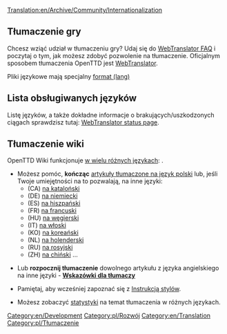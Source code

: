 [[Translation:en/Archive/Community/Internationalization]]


==Tłumaczenie gry==

Chcesz wziąć udział w tłumaczeniu gry?  Udaj się do [http://translator.openttd.org/en/faq WebTranslator FAQ] i poczytaj o tym, jak możesz zdobyć pozwolenie na tłumaczenie. Oficjalnym sposobem tłumaczenia OpenTTD jest [[pl/Archive/Development/WebTranslator3|WebTranslator]].

Pliki językowe mają specjalny [[pl/Archive/Source/Format plików lang|format (lang)]]

==Lista obsługiwanych języków==

Listę języków, a także dokładne informacje o brakujących/uszkodzonych ciągach sprawdzisz tutaj:
[https://translator.openttd.org/project/openttd-trunk WebTranslator status page].

==Tłumaczenie wiki==
OpenTTD Wiki funkcjonuje [[:Category:en/Articles in other languages|w wielu różnych językach]]: 
.



*Możesz pomóc, '''kończąc''' [[:Category:pl/Tłumaczone na język polski|artykuły tłumaczone na język polski]] lub, jeśli Twoje umiejętności na to pozwalają, na inne języki:
**(CA) [[:Category:ca/Articles traduint-se al català|na kataloński]]
**(DE) [[:Category:de/Artikel, welche in die deutsche Sprache übersetzt werden|na niemiecki]]
**(ES) [[:Category:es/Artículos que se están traduciendo al español|na hiszpański]]
**(FR) [[:Category:fr/À traduire en français|na francuski]]
**(HU) [[:Category:hu/Fordításban|na węgierski]]
**(IT) [[:Category:it/Articoli in fase di traduzione|na włoski]]
**(KO) [[:Category:ko/Archive/Community/한국어로 번역 중인 문서|na koreański]]
**(NL) [[:Category:nl/Artikelen die worden vertaald|na holenderski]]
**(RU) [[:Category:ru/Статьи, которые в настоящее время переводятся на русский язык|na rosyjski]]
**(ZH) [[:Category:zh/中文文章|na chiński]] ...

*Lub '''rozpocznij tłumaczenie''' dowolnego artykułu z języka angielskiego na inne języki - '''[https://openttd-polska.pl/Thread-OpenTTD-Wiki-w-j%C4%99zyku-polskim?pid=25733#pid25733 Wskazówki dla tłumaczy]'''

*Pamiętaj, aby wcześniej zapoznać się z [[pl/Wiki/Instrukcja Stylów#strony-jezykach-innych-niz-angielski|Instrukcją stylów]].

*Możesz zobaczyć [[:Category:en/Other languages|statystyki]] na temat tłumaczenia w różnych językach.

[[Category:en/Development]][[Category:pl/Rozwój]][[Category:en/Translation]][[Category:pl/Tłumaczenie]]